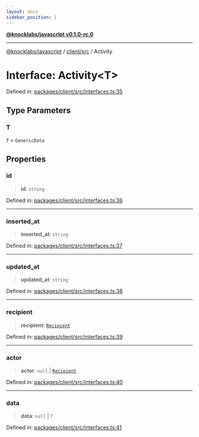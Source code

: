 ```yaml
---
layout: docs
sidebar_position: 1
---
```


[**@knocklabs/javascript v0.1.0-rc.0**](../../../index.mdx)

***

[@knocklabs/javascript](../../../modules.mdx) / [client/src](../index.mdx) / Activity

# Interface: Activity\<T\>

Defined in: [packages/client/src/interfaces.ts:35](https://github.com/knocklabs/javascript/blob/main/packages/client/src/interfaces.ts#L35)

## Type Parameters

### T

`T` = `GenericData`

## Properties

### id

> **id**: `string`

Defined in: [packages/client/src/interfaces.ts:36](https://github.com/knocklabs/javascript/blob/main/packages/client/src/interfaces.ts#L36)

***

### inserted\_at

> **inserted\_at**: `string`

Defined in: [packages/client/src/interfaces.ts:37](https://github.com/knocklabs/javascript/blob/main/packages/client/src/interfaces.ts#L37)

***

### updated\_at

> **updated\_at**: `string`

Defined in: [packages/client/src/interfaces.ts:38](https://github.com/knocklabs/javascript/blob/main/packages/client/src/interfaces.ts#L38)

***

### recipient

> **recipient**: [`Recipient`](../type-aliases/Recipient.mdx)

Defined in: [packages/client/src/interfaces.ts:39](https://github.com/knocklabs/javascript/blob/main/packages/client/src/interfaces.ts#L39)

***

### actor

> **actor**: `null` \| [`Recipient`](../type-aliases/Recipient.mdx)

Defined in: [packages/client/src/interfaces.ts:40](https://github.com/knocklabs/javascript/blob/main/packages/client/src/interfaces.ts#L40)

***

### data

> **data**: `null` \| `T`

Defined in: [packages/client/src/interfaces.ts:41](https://github.com/knocklabs/javascript/blob/main/packages/client/src/interfaces.ts#L41)
